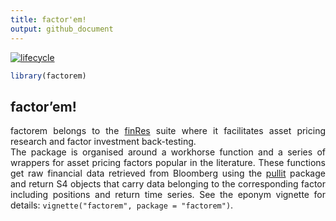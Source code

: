 ---
title: factor'em!
output: github_document
---
<style> body {text-align: justify} </style>
[![lifecycle](https://img.shields.io/badge/lifecycle-experimental-orange.svg)](https://www.tidyverse.org/lifecycle/#experimental)


```{r `load`, include = FALSE}
library(factorem)
```


## factor'em!

factorem belongs to the [finRes](https://bautheac.github.io/finRes/) suite where it facilitates asset pricing research and factor investment back-testing.  
The package is organised around a workhorse function and a series of wrappers for asset pricing factors popular in the literature. These functions get raw financial data retrieved from Bloomberg using the [pullit](https://bautheac.github.io/pullit/) package and return S4 objects that carry data belonging to the corresponding factor including positions and return time series. See the eponym vignette for details: `vignette("factorem", package = "factorem")`.








